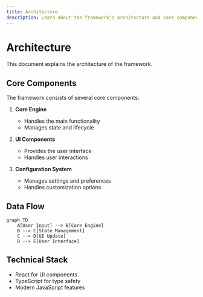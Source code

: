 ```yaml
---
title: Architecture
description: Learn about the framework's architecture and core components
---
```


# Architecture

This document explains the architecture of the framework.

## Core Components

The framework consists of several core components:

1. **Core Engine**
   - Handles the main functionality
   - Manages state and lifecycle

2. **UI Components**
   - Provides the user interface
   - Handles user interactions

3. **Configuration System**
   - Manages settings and preferences
   - Handles customization options

## Data Flow

```mermaid
graph TD
    A[User Input] --> B[Core Engine]
    B --> C[State Management]
    C --> D[UI Update]
    D --> E[User Interface]
```

## Technical Stack

- React for UI components
- TypeScript for type safety
- Modern JavaScript features 